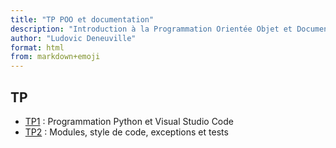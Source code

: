 ```yaml
---
title: "TP POO et documentation"
description: "Introduction à la Programmation Orientée Objet et Documentation du code avec Python"
author: "Ludovic Deneuville"
format: html
from: markdown+emoji
---
```



## TP

* [TP1](doc/tp/tp1.qmd) : Programmation Python et Visual Studio Code
* [TP2](doc/tp/tp2.qmd) : Modules, style de code, exceptions et tests